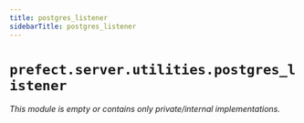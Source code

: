 ```yaml
---
title: postgres_listener
sidebarTitle: postgres_listener
---
```


# `prefect.server.utilities.postgres_listener`

*This module is empty or contains only private/internal implementations.*
